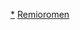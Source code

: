 {{Navbox Musical artist
| name   = Remioromen
| title  = [[Remioromen]]
| background = group_or_band
| group1 = 成員ー
|  list1 = [[藤卷亮太]]（Vocal&Guitar） - [[前田啓介]]（Bass） - [[神宮司治]]（Drums）
| group2 = 支援成員ー
|  list2 = [[小林武史]] - [[皆川真人]] - [[河口修二]] - [[工士洋史]] - [[田中義人]] - [[Sunny (音樂家)|Sunny]] - [[四家卯大ストリングス]]
| group3 = 獨立時期單曲
|  list3 = [[雨過天晴 (Remioromen單曲)|雨過天晴]]
| group4 = 獨立時期迷你專輯
|  list4 = [[Festa]]
| group5 = 單曲
|  list5 = 1.[[電話 (Remioromen單曲)|電話]] - 2.[[3月9日 (單曲)|3月9日]] - 3.[[刺槐花 (Remioromen單曲)|刺槐花]] - 4.[[Moratorium]] - 5.[[南風 (Remioromen單曲)|南風]] - 6.[[蒼藍世界]] - 7.[[粉雪 (Remioromen單曲)|粉雪]] - 8.[[艷陽下]] - 9.[[茜空]] - 10.[[螢/RUN]] - 11.[[Wonderful & Beautiful]] - 12.[[邁向遠方/管弦樂團]] - 13.[[夢的花蕾]] - 14.[[Starting Over]] - 15.[[愛情的預感]] - 16.[[站起來吧小拳王]] 
| group6 = 手機下載作品
|  list6 = 1.[[Sakura (Remioromen歌曲)|Sakura]] - 2.[[花鳥風月 (Remioromen歌曲)|花鳥風月]]- 3.[[Your Song]]
| group7 = 原創專輯
|  list7 = 1.[[朝顔 (Remioromen專輯)|朝顔]] - 2.[[Ether|ether [蒼穹]]] - 3.[[HORIZON]] - 4.[[風的濃度]] - 5.[[花鳥風月 (Remioromen專輯)|花鳥風月]]
| group8 = 精選輯
|  list8 = [[雷蜜歐精選]]
| group9 = Live專輯
|  list9 = [[Flash and Gleam]]
| group10 = 企劃作品
|  list10 = [[3月9日 (Remioromen單曲)#「3月9日/Paradigm」|「3月9日/Paradigm」]]
| group11 =特殊盤
|  list11 = [[Your Song#10th Anniversary Special CD BOX「Your Song」|10th Anniversary Special CD BOX「Your Song」]]
| group12 =「春夏秋冬」系列(出租専用)
|  list12 =  1.[[Remioromen#「春夏秋冬」系列(出租専用)|春〜花鳥風月〜]] - 2.[[Remioromen#「春夏秋冬」系列(出租専用)|夏～花鳥風月～]] - 3.[[Remioromen#「春夏秋冬」系列(出租専用)|秋～花鳥風月～]]- 4.[[Remioromen#「春夏秋冬」系列(出租専用)|冬～花鳥風月～]]
| group13 = DVD
|  list13 = [[3月9日武道館演唱會]] - [["ISLAND OVER THE HORIZON"at YOKOHAMA ARENA 06.12.16]] - [[TOUR 2008"Wonderful & Beautiful"]] - [[REMIOROMEN SPECIAL LIVE at SAITAMA SUPER ARENA 6th MAY, 2009]] - [[10周年紀念巡迴演唱會 "花鳥風月"(Final at 山梨縣縣立縣民文化館Hall 2010.12.6)]]
| group14 = 關聯項目
|  list14 = [[烏龍舎]] - [[DAIZAWA RECORDS]] - [[SPEEDSTAR RECORDS]] - [[OORONG RECORDS]]
}}<noinclude>
[[Category:Remioromen歌曲|*]]
[[Category:日本歌手模板|Remioromen]]

</noinclude>